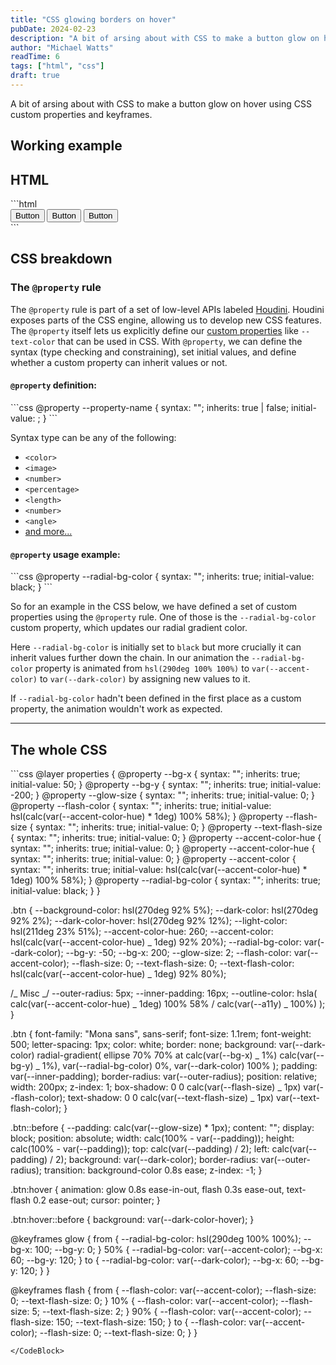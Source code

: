 ```yaml
---
title: "CSS glowing borders on hover"
pubDate: 2024-02-23
description: "A bit of arsing about with CSS to make a button glow on hover using CSS custom properties and keyframes."
author: "Michael Watts"
readTime: 6
tags: ["html", "css"]
draft: true
---
```



<LeadParagraph>
  A bit of arsing about with CSS to make a button glow on hover using CSS custom
  properties and keyframes.
</LeadParagraph>

## Working example

<GlowingButtonExampleForPost />

## HTML

<CodeBlock filename="example.html">
  ```html
  <main>
    <button class="btn">Button</button>
    <button class="btn">Button</button>
    <button class="btn">Button</button>
  </main>
  ```
</CodeBlock>

## CSS breakdown

### The `@property` rule

The `@property` rule is part of a set of low-level APIs labeled [Houdini](https://developer.mozilla.org/en-US/docs/Web/API/Houdini_APIs).
Houdini exposes parts of the CSS engine, allowing us to develop new CSS features.
The `@property` itself lets us explicitly define our [custom properties](https://developer.mozilla.org/en-US/docs/Web/CSS/--*) like `--text-color` that can be used in CSS.
With `@property`, we can define the syntax (type checking and constraining), set initial values, and define whether a custom property can inherit values or not.

#### `@property` definition:

<CodeBlock filename="style.css">
```css
@property --property-name {
  syntax: "<type>";
  inherits: true | false;
  initial-value: <value>;
}
```
</CodeBlock>

Syntax type can be any of the following:

- `<color>`
- `<image>`
- `<number>`
- `<percentage>`
- `<length>`
- `<number>`
- `<angle>`
- [and more...](https://developer.mozilla.org/en-US/docs/Web/CSS/@property/syntax)

#### `@property` usage example:

<CodeBlock filename="style.css">
```css
@property --radial-bg-color {
  syntax: "<color>";
  inherits: true;
  initial-value: black;
}
```
</CodeBlock>

So for an example in the CSS below, we have defined a set of custom properties using the `@property` rule.
One of those is the `--radial-bg-color` custom property, which updates our radial gradient color.

Here `--radial-bg-color` is initially set to `black` but more crucially it can inherit values further down the chain.
In our animation the `--radial-bg-color` property is animated from `hsl(290deg 100% 100%)` to `var(--accent-color)` to `var(--dark-color)` by assigning new values to it.

If `--radial-bg-color` hadn't been defined in the first place as a custom property, the animation wouldn't work as expected.

---

## The whole CSS

<CodeBlock filename="style.css">
```css
@layer properties {
  @property --bg-x {
    syntax: "<number>";
    inherits: true;
    initial-value: 50;
  }
  @property --bg-y {
    syntax: "<number>";
    inherits: true;
    initial-value: -200;
  }
  @property --glow-size {
    syntax: "<number>";
    inherits: true;
    initial-value: 0;
  }
  @property --flash-color {
    syntax: "<color>";
    inherits: true;
    initial-value: hsl(calc(var(--accent-color-hue) * 1deg) 100% 58%);
  }
  @property --flash-size {
    syntax: "<number>";
    inherits: true;
    initial-value: 0;
  }
  @property --text-flash-size {
    syntax: "<number>";
    inherits: true;
    initial-value: 0;
  }
  @property --accent-color-hue {
    syntax: "<number>";
    inherits: true;
    initial-value: 0;
  }
  @property --accent-color-hue {
    syntax: "<number>";
    inherits: true;
    initial-value: 0;
  }
  @property --accent-color {
    syntax: "<color>";
    inherits: true;
    initial-value: hsl(calc(var(--accent-color-hue) * 1deg) 100% 58%);
  }
  @property --radial-bg-color {
    syntax: "<color>";
    inherits: true;
    initial-value: black;
  }
}

.btn {
--background-color: hsl(270deg 92% 5%);
--dark-color: hsl(270deg 92% 2%);
--dark-color-hover: hsl(270deg 92% 12%);
--light-color: hsl(211deg 23% 51%);
--accent-color-hue: 260;
--accent-color: hsl(calc(var(--accent-color-hue) _ 1deg) 92% 20%);
--radial-bg-color: var(--dark-color);
--bg-y: -50;
--bg-x: 200;
--glow-size: 2;
--flash-color: var(--accent-color);
--flash-size: 0;
--text-flash-size: 0;
--text-flash-color: hsl(calc(var(--accent-color-hue) _ 1deg) 92% 80%);

/_ Misc _/
--outer-radius: 5px;
--inner-padding: 16px;
--outline-color: hsla(
calc(var(--accent-color-hue) _ 1deg) 100% 58% / calc(var(--a11y) _ 100%)
);
}

.btn {
font-family: "Mona sans", sans-serif;
font-size: 1.1rem;
font-weight: 500;
letter-spacing: 1px;
color: white;
border: none;
background: var(--dark-color) radial-gradient(
ellipse 70% 70% at calc(var(--bg-x) _ 1%) calc(var(--bg-y) _ 1%),
var(--radial-bg-color) 0%,
var(--dark-color) 100%
);
padding: var(--inner-padding);
border-radius: var(--outer-radius);
position: relative;
width: 200px;
z-index: 1;
box-shadow: 0 0 calc(var(--flash-size) _ 1px) var(--flash-color);
text-shadow: 0 0 calc(var(--text-flash-size) _ 1px) var(--text-flash-color);
}

.btn::before {
--padding: calc(var(--glow-size) \* 1px);
content: "";
display: block;
position: absolute;
width: calc(100% - var(--padding));
height: calc(100% - var(--padding));
top: calc(var(--padding) / 2);
left: calc(var(--padding) / 2);
background: var(--dark-color);
border-radius: var(--outer-radius);
transition: background-color 0.8s ease;
z-index: -1;
}

.btn:hover {
animation: glow 0.8s ease-in-out, flash 0.3s ease-out, text-flash 0.2 ease-out;
cursor: pointer;
}

.btn:hover::before {
background: var(--dark-color-hover);
}

@keyframes glow {
from {
--radial-bg-color: hsl(290deg 100% 100%);
--bg-x: 100;
--bg-y: 0;
}
50% {
--radial-bg-color: var(--accent-color);
--bg-x: 60;
--bg-y: 120;
}
to {
--radial-bg-color: var(--dark-color);
--bg-x: 60;
--bg-y: 120;
}
}

@keyframes flash {
from {
--flash-color: var(--accent-color);
--flash-size: 0;
--text-flash-size: 0;
}
10% {
--flash-color: var(--accent-color);
--flash-size: 5;
--text-flash-size: 2;
}
90% {
--flash-color: var(--accent-color);
--flash-size: 150;
--text-flash-size: 150;
}
to {
--flash-color: var(--accent-color);
--flash-size: 0;
--text-flash-size: 0;
}
}

```
</CodeBlock>
```
